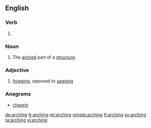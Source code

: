 ==English==

===Verb===
{{head|en|present participle}}

# {{present participle of|arch|lang=en}}

===Noun===
{{en-noun}}

# The [[arched]] part of a [[structure]].

===Adjective===
{{en-adj|-}}

# {{context|nautical|lang=en}} [[hogging]], opposed to [[sagging]]

{{Webster 1913}}

===Anagrams===
* [[chagrin#English|chagrin]]

[[de:arching]]
[[fr:arching]]
[[ml:arching]]
[[simple:arching]]
[[fi:arching]]
[[sv:arching]]
[[ta:arching]]
[[vi:arching]]